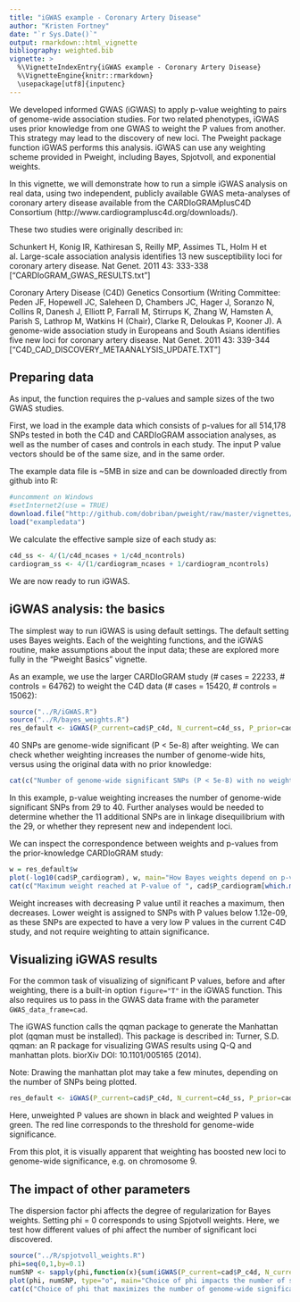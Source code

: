---
title: "iGWAS example - Coronary Artery Disease"
author: "Kristen Fortney"
date: "`r Sys.Date()`"
output: rmarkdown::html_vignette
bibliography: weighted.bib
vignette: >
  %\VignetteIndexEntry{iGWAS example - Coronary Artery Disease}
  %\VignetteEngine{knitr::rmarkdown}
  \usepackage[utf8]{inputenc}
---

We developed informed GWAS (iGWAS) to apply p-value weighting to pairs of genome-wide association studies. For two related phenotypes, iGWAS uses prior knowledge from one GWAS to weight the P values from another. This strategy may lead to the discovery of new loci. The Pweight package function iGWAS performs this analysis. iGWAS can use any weighting scheme provided in Pweight, including Bayes, Spjotvoll, and exponential weights.

In this vignette, we will demonstrate how to run a simple iGWAS analysis on real data, using two independent, publicly available GWAS meta-analyses of coronary artery disease available from the CARDIoGRAMplusC4D Consortium (http://www.cardiogramplusc4d.org/downloads/).

These two studies were originally described in:

Schunkert H, Konig IR, Kathiresan S, Reilly MP, Assimes TL, Holm H et al. Large-scale association analysis identifies 13 new susceptibility loci for coronary artery disease. Nat Genet. 2011 43: 333-338
["CARDIoGRAM_GWAS_RESULTS.txt"]

Coronary Artery Disease (C4D) Genetics Consortium (Writing Committee: Peden JF,  Hopewell JC, Saleheen D, Chambers JC, Hager J, Soranzo N, Collins R, Danesh J, Elliott P, Farrall M, Stirrups K, Zhang W, Hamsten A, Parish S, Lathrop M, Watkins H (Chair), Clarke R, Deloukas P, Kooner J). A genome-wide association study in Europeans and South Asians identifies five new loci for coronary artery disease. Nat Genet. 2011 43: 339-344
["C4D_CAD_DISCOVERY_METAANALYSIS_UPDATE.TXT"]

## Preparing data

As input, the function \code{iGWAS} requires the p-values and sample sizes of the two GWAS studies. 

First, we load in the example data which consists of p-values for all 514,178 SNPs tested in both the C4D and CARDIoGRAM association analyses, as well as the number of cases and controls in each study. The input P value vectors should be of the same size, and in the same order.  

The example data file is ~5MB in size and can be downloaded directly from github into R:

```{r}
#uncomment on Windows
#setInternet2(use = TRUE)
download.file("http://github.com/dobriban/pweight/raw/master/vignettes/iGWAS.cad.example.RData", destfile = "exampledata", method = "libcurl")
load("exampledata")
```

We calculate the effective sample size of each study as:

```{r}
c4d_ss <- 4/(1/c4d_ncases + 1/c4d_ncontrols)
cardiogram_ss <- 4/(1/cardiogram_ncases + 1/cardiogram_ncontrols)
```

We are now ready to run iGWAS.

## iGWAS analysis: the basics

The simplest way to run iGWAS is using default settings. The default setting uses Bayes weights. Each of the weighting functions, and the iGWAS routine, make assumptions about the input data; these are explored more fully in the "Pweight Basics" vignette.

As an example, we use the larger CARDIoGRAM study (# cases = 22233, # controls = 64762) to weight the C4D data (# cases = 15420, # controls = 15062):

```{r}
source("../R/iGWAS.R")
source("../R/bayes_weights.R")
res_default <- iGWAS(P_current=cad$P_c4d, N_current=c4d_ss, P_prior=cad$P_cardiogram, N_prior=cardiogram_ss)
```

40 SNPs are genome-wide significant (P < 5e-8) after weighting. We can check whether weighting increases the number of genome-wide hits, versus using the original data with no prior knowledge:

```{r}
cat(c("Number of genome-wide significant SNPs (P < 5e-8) with no weighting: ", sum(cad$P_c4d < 5e-8) ))
```

In this example, p-value weighting increases the number of genome-wide significant SNPs from 29 to 40. Further analyses would be needed to determine whether the 11 additional SNPs are in linkage disequilibrium with the 29, or whether they represent new and independent loci.

We can inspect the correspondence between weights and p-values from the prior-knowledge CARDIoGRAM study:

```{r}
w = res_default$w
plot(-log10(cad$P_cardiogram), w, main="How Bayes weights depend on p-values", ylab=expression(italic(w)), xlab=expression(-log[10](italic(p))))
cat(c("Maximum weight reached at P-value of ", cad$P_cardiogram[which.max(w)] ))
```

Weight increases with decreasing P value until it reaches a maximum, then decreases. Lower weight is assigned to SNPs with P values below 1.12e-09, as these SNPs are expected to have a very low P values in the current C4D study, and not require weighting to attain significance.

## Visualizing iGWAS results

For the common task of visualizing of significant P values, before and after weighting, there is a built-in option `figure="T"` in the iGWAS function. This also requires us to pass in the GWAS data frame with the parameter `GWAS_data_frame=cad`. 

The iGWAS function calls the qqman package to generate the Manhattan plot (qqman must be installed). This package is described in:
Turner, S.D. qqman: an R package for visualizing GWAS results using Q-Q and manhattan plots. biorXiv DOI: 10.1101/005165 (2014).

Note: Drawing the manhattan plot may take a few minutes, depending on the number of SNPs being plotted.

```{r}
res_default <- iGWAS(P_current=cad$P_c4d, N_current=c4d_ss, P_prior=cad$P_cardiogram, N_prior=cardiogram_ss,figure="T", GWAS_data_frame=cad)
```

Here, unweighted P values are shown in black and weighted P values in green. The red line corresponds to the threshold for genome-wide significance.

From this plot, it is visually apparent that weighting has boosted new loci to genome-wide significance, e.g. on chromosome 9.

## The impact of other parameters

The dispersion factor phi affects the degree of regularization for Bayes weights. Setting phi = 0 corresponds to using Spjotvoll weights. Here, we test how different values of phi affect the number of significant loci discovered.

```{r}
source("../R/spjotvoll_weights.R")
phi=seq(0,1,by=0.1)
numSNP <- sapply(phi,function(x){sum(iGWAS(P_current=cad$P_c4d, N_current=c4d_ss, P_prior=cad$P_cardiogram, N_prior=cardiogram_ss, phi=x)$sig_ind)})
plot(phi, numSNP, type="o", main="Choice of phi impacts the number of significant SNPs", ylab="# SNPs", xlab=expression(phi))
cat(c("Choice of phi that maximizes the number of genome-wide significant SNPs:", phi[which.max(numSNP)] ))
```
